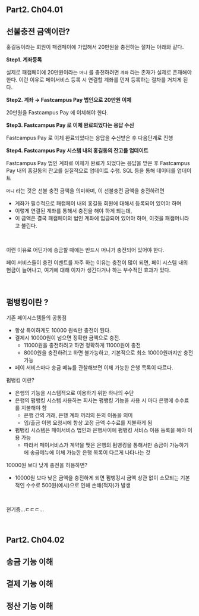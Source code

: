 ## Part2. Ch04.01

## 선불충전 금액이란?

홍길동이라는 회원이 패캠페이에 가입해서 20만원을 충전하는 절차는 아래와 같다.

**Step1. 계좌등록**<br/>

실제로 패캠페이에 20만원이라는 `머니` 를 충전하려면 `계좌` 라는 존재가 실제로 존재해야 한다. 이런 이유로 페이서비스 등록 시 연결할 계좌를 먼저 등록하는 절차를 거치게 된다.<br/>



**Step2. 계좌 → Fastcampus Pay 법인으로 20만원 이체**<br/>

20만원을 Fastcampus Pay 에 이체해야 한다.<br/>



**Step3. Fastcampus Pay 로 이체 완료되었다는 응답 수신**<br/>

Fastcampus Pay 로 이체 완료되었다는 응답을 수신받은 후 다음단계로 진행<br/>



**Step4. Fastcampus Pay 시스템 내의 홍길동의 잔고를 업데이트**<br/>

Fastcampus Pay 법인 계좌로 이체가 완료가 되었다는 응답을 받은 후 Fastcampus Pay 내의 홍길동의 잔고를 실질적으로 업데이트 수행. SQL 등을 통해 데이터를 업데이트<br/>



`머니` 라는 것은 선불 충전 금액을 의미하며, 이 선불충전 금액을 충전하려면 

- 계좌가 필수적으로 패캠페이 내의 홍길동 회원에 대해서 등록되어 있어야 하며
- 이렇게 연결된 계좌를 통해서 충전을 해야 하게 되는데,
- 이 금액은 결국 패캠페이의 법인 계좌에 입금되어 있어야 하며, 이것을 패캠머니라고 불린다.

<br/>



이런 이유로 어딘가에 송금할 때에는 반드시 머니가 충전되어 있어야 한다.<br/>

페이 서비스들이 충전 이벤트를 자주 하는 이유는 충전이 많이 되면, 페이 시스템 내의 현금이 늘어나고, 여기에 대해 이자가 생긴다거나 하는 부수적인 효과가 있다.<br/>

<br/>



## 펌뱅킹이란 ?

기존 페이시스템들의 공통점

- 항상 특이하게도 10000 원씩만 충전이 된다.
- 결제시 10000원이 넘으면 정확한 금액으로 충전.
  - 11000원을 충전하려고 하면 정확하게 11000원이 충전
  - 8000원을 충전하려고 하면 불가능하고, 기본적으로 최소 10000원까지만 충전 가능
- 페이 서비스마다 송금 메뉴를 관찰해보면 이체 가능한 은행 목록이 다르다.



펌뱅킹 이란?

- 은행의 기능을 시스템적으로 이용하기 위한 하나의 수단 
- 은행의 펌뱅킹 시스템 사용하는 회사는 펌뱅킹 기능을 사용 시 마다 은행에 수수료를 지불해야 함
  - 은행 간의 거래, 은행 계좌 끼리의 돈의 이동을 의미
  - 입/출금 이행 요청시에 항상 고정 금액 수수료를 지불하게 됨
- 펌뱅킹 시스템은 페이서비스 법인과 은행사이에 펌뱅킹 서비스 이용 등록을 해야 이용 가능
  - 따라서 페이서비스가 계약을 맺은 은행의 펌뱅킹을 통해서만 송금이 가능하기에 송금메뉴에 이체 가능한 은행 목록이 다르게 나타나는 것



10000원 보다 낮게 충전을 허용하면?

- 10000원 보다 낮은 금액을 충전하게 되면 펌뱅킹시 금액 상관 없이 소모되는 기본적인 수수료 500원(예시)으로 인해 손해(적자)가 발생

<br/>



현기증...ㄷㄷㄷ... 

<br/>



## Part2. Ch04.02



## 송금 기능 이해

## 결제 기능 이해

## 정산 기능 이해




